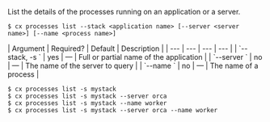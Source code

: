 List the details of the processes running on an application or a server.

<Tabs >
<Tab label="Usage">

```shell
$ cx processes list --stack <application name> [--server <server name>] [--name <process name>]
```
</Tab>
    
<Tab label="arguments">
| Argument | Required? | Default | Description |
|  ---  |  ---  |  ---  |  ---  |
| `--stack, -s <application name>` | yes | — | Full or partial name of the application |
| `--server <server name>` | no | — | The name of the server to query |
| `--name <process name>` | no | — | The name of a process |
</Tab>
<Tab label="examples">

```shell
$ cx processes list -s mystack
$ cx processes list -s mystack --server orca
$ cx processes list -s mystack --name worker
$ cx processes list -s mystack --server orca --name worker
```

</Tab>
</Tabs>